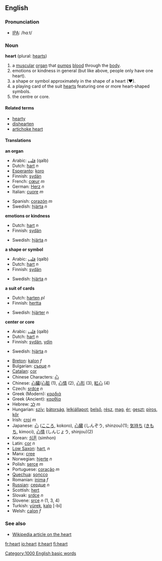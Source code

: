 ==English==
===Pronunciation===
*[[IPA]]: /hɑːt/
===Noun===
'''heart''' (plural: [[hearts]])

# a [[muscular]] [[organ]] that [[pump]]s [[blood]] through the [[body]].
# emotions or kindness in general (but like above, people only have one heart).
# a shape or symbol approximately in the shape of a heart (♥).
# a playing card of the suit [[hearts]] featuring one or more heart-shaped symbols.
# the centre or core.

====Related terms====
*[[hearty]]
*[[dishearten]]
*[[artichoke heart]]

====Translations====
'''an organ'''
{{top}}
*Arabic: [[قلب]] (qalb)
*Dutch: [[hart]] ''n''
*[[Esperanto]]: [[koro]]
*Finnish: [[sydän]]
*French: [[cœur]] ''m''
*German: [[Herz]] ''n''
*Italian: [[cuore]] ''m''
{{mid}}
*Spanish: [[corazón]] ''m''
*Swedish: [[hjärta]] ''n''
{{bottom}}

'''emotions or kindness'''
{{top}}
*Dutch: [[hart]] ''n''
*Finnish: [[sydän]]
{{mid}}
*Swedish: [[hjärta]] ''n''
{{bottom}}

'''a shape or symbol'''
{{top}}
*Arabic: [[قلب]] (qalb)
*Dutch: [[hart]] ''n''
*Finnish: [[sydän]]
{{mid}}
*Swedish: [[hjärta]] ''n''
{{bottom}}

'''a suit of cards'''
{{top}}
*Dutch: [[harten]] ''pl''
*Finnish: [[hertta]]
{{mid}}
*Swedish: [[hjärter]] ''n''
{{bottom}}

'''center or core'''
{{top}}
*Arabic: [[قلب]] (qalb)
*Dutch: [[hart]] ''n''
*Finnish: [[sydän]], [[ydin]]
{{mid}}
*Swedish: [[hjärta]] ''n''
{{bottom}}

{{checktrans}}

*[[Breton]]: [[kalon]] ''f''
*Bulgarian: [[сърце]] ''n''
*[[Catalan]]: [[cor]]
*Chinese Characters: [[心]]
*Chinese: [[心臟]]/[[心脏]] (1), [[心情]] (2), [[心形]] (3), [[紅心]] (4)
*Czech: [[srdce]] ''n''
*Greek (Modern): [[καρδιά]]
*Greek (Ancient): [[καρθία]]
*Hebrew: [[לב]] ''m''
*Hungarian: [[szív]]; [[bátorság]], [[lelkiállapot]]; [[belső]], [[rész]], [[mag]], [[ér]]; [[geszt]]; [[piros]], [[kőr]]
*Irish: [[croí]] ''m''
*Japanese: [[心]] ([[こころ]], kokoro), [[心臓]] (しんぞう, shinzou)(1); [[気持ち]] ([[きもち]], kimoci), [[心情]] (しんじょう, shinjou)(2)
*Korean: [[심혼]] (simhon)
*Latin: [[cor]] ''n''
*[[Low Saxon]]: [[hart]], ''n''
*Manx: [[cree#Manx|cree]]
*Norwegian: [[hjerte]] ''n''
*Polish: [[serce]] ''m''
*Portuguese: [[coração]] ''m''
*[[Quechua]]: [[soncco]]
*Romanian: [[inima]] ''f''
*[[Russian]]: [[сердце]] ''n''
*Scottish: [[hert]]
*Slovak: [[srdce]] ''n''
*Slovene: [[srce]] ''n'' (1, 3, 4)
*Turkish: [[yürek]], [[kalp]] [-bi]
*Welsh: [[calon]] ''f''

===See also===
*[[w:heart|Wikipedia article on the heart]]

[[Category:1000 English basic words]]

[[fr:heart]]
[[io:heart]]
[[it:heart]]
[[fi:heart]]